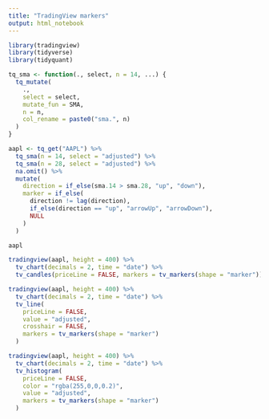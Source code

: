```yaml
---
title: "TradingView markers"
output: html_notebook
---
```


```r
library(tradingview)
library(tidyverse)
library(tidyquant)

tq_sma <- function(., select, n = 14, ...) {
  tq_mutate(
    .,
    select = select,
    mutate_fun = SMA,
    n = n,
    col_rename = paste0("sma.", n)
  )
}

aapl <- tq_get("AAPL") %>%
  tq_sma(n = 14, select = "adjusted") %>%
  tq_sma(n = 28, select = "adjusted") %>%
  na.omit() %>%
  mutate(
    direction = if_else(sma.14 > sma.28, "up", "down"),
    marker = if_else(
      direction != lag(direction),
      if_else(direction == "up", "arrowUp", "arrowDown"),
      NULL
    )
  )
```

```r
aapl
```


```r
tradingview(aapl, height = 400) %>%
  tv_chart(decimals = 2, time = "date") %>%
  tv_candles(priceLine = FALSE, markers = tv_markers(shape = "marker"))
```

```r
tradingview(aapl, height = 400) %>%
  tv_chart(decimals = 2, time = "date") %>%
  tv_line(
    priceLine = FALSE,
    value = "adjusted",
    crosshair = FALSE,
    markers = tv_markers(shape = "marker")
  )
```

```r
tradingview(aapl, height = 400) %>%
  tv_chart(decimals = 2, time = "date") %>%
  tv_histogram(
    priceLine = FALSE,
    color = "rgba(255,0,0,0.2)",
    value = "adjusted",
    markers = tv_markers(shape = "marker")
  )
```
